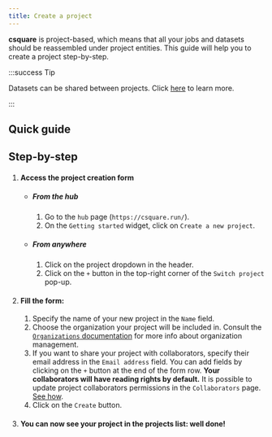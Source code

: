 ```yaml
---
title: Create a project
---
```



**csquare** is project-based, which means that all your jobs and datasets should be reassembled under project entities. This guide will help you to create a project step-by-step.

:::success Tip

Datasets can be shared between projects. Click [here](../datasets/import-an-existing-dataset-to-a-project)
to learn more.

:::

## Quick guide

<VideoPlayer src="https://storage.googleapis.com/cdn.csquare.run/docs/webm/create-a-project.webm" />

## Step-by-step

1. #### Access the project creation form
    - ##### From the hub
        1. Go to the `hub` page (`https://csquare.run/`).
        2. On the `Getting started` widget, click on `Create a new project`.
    - ##### From anywhere
        1. Click on the project dropdown in the header.
        2. Click on the `+` button in the top-right corner of the `Switch project` pop-up.
2. #### Fill the form:
    1. Specify the name of your new project in the `Name` field.
    2. Choose the organization your project will be included in. Consult the [`Organizations` documentation](../organizations/introduction) for more info about organization management.
    3. If you want to share your project with collaborators, specify their email address in the `Email address` field. You can add fields by clicking on the `+` button at the end of the form row. **Your collaborators will have reading rights by default.** It is possible to update project collaborators permissions in the `Collaborators` page. [See how](collaborators/update-permissions).
    4. Click on the `Create` button.
3. #### You can now see your project in the projects list: well done!